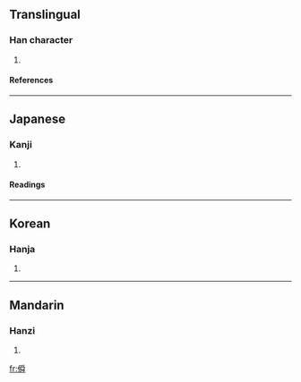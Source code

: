 ==Translingual==
===Han character===
{{Han char|rn=9|rad=人|as=12|sn=14|four=|canj=人月月手 (OBBQ)}}
# {{defn|Han}}
====References====
{{Han ref|kx=0117.070|dkj=01110|dj=0248.130|hdz=10220.120|uh=50E2|ud=20706}}
----
==Japanese==
===Kanji===
{{ja-kanji|grade=|rs=人12}}
# {{defn|Japanese}}
====Readings====
{{ja-readings|on=[[せん]] (sen), [[しゅん]] (shun)|kun=[[そむく]] (somuku), [[むかいあう]] (mukaiau), [[まじる]] (majiru)}}
----
==Korean==
===Hanja===
{{ko-hanja|hangeul=천|rv=cheon|mr=ch'ŏn}}
# {{defn|Korean}}
----
==Mandarin==
===Hanzi===
{{cmn-hanzi|pin=[[chuǎn]] ([[chuan3]])|wg=ch'uan<sup>3</sup>}}
# {{defn|Mandarin}}

[[fr:僢]]